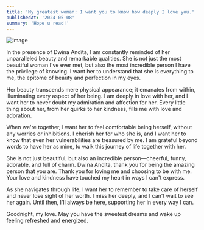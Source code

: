 ```yaml
---
title: 'My greatest woman: I want you to know how deeply I love you.'
publishedAt: '2024-05-08'
summary: 'Hope u read!'
---
```

![image](https://i.postimg.cc/3JJVR18P/IMG-20240418-234707.jpg)

In the presence of Dwina Andita, I am constantly reminded of her unparalleled beauty and remarkable qualities. She is not just the most beautiful woman I've ever met, but also the most incredible person I have the privilege of knowing. I want her to understand that she is everything to me, the epitome of beauty and perfection in my eyes.

Her beauty transcends mere physical appearance; it emanates from within, illuminating every aspect of her being. I am deeply in love with her, and I want her to never doubt my admiration and affection for her. Every little thing about her, from her quirks to her kindness, fills me with love and adoration.

When we're together, I want her to feel comfortable being herself, without any worries or inhibitions. I cherish her for who she is, and I want her to know that even her vulnerabilities are treasured by me. I am grateful beyond words to have her as mine, to walk this journey of life together with her.

She is not just beautiful, but also an incredible person—cheerful, funny, adorable, and full of charm. Dwina Andita, thank you for being the amazing person that you are. Thank you for loving me and choosing to be with me. Your love and kindness have touched my heart in ways I can't express.

As she navigates through life, I want her to remember to take care of herself and never lose sight of her worth. I miss her deeply, and I can't wait to see her again. Until then, I'll always be here, supporting her in every way I can.

Goodnight, my love. May you have the sweetest dreams and wake up feeling refreshed and energized.
